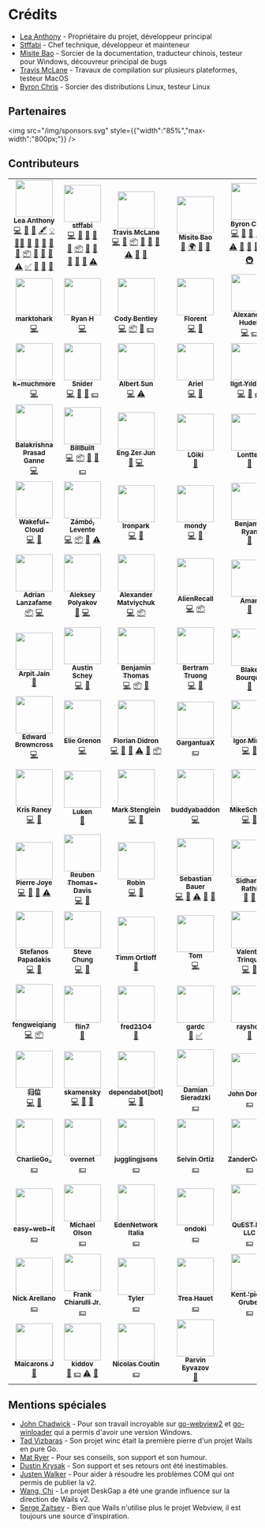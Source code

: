 # Crédits

- [Lea Anthony](https://github.com/leaanthony) - Propriétaire du projet, développeur principal
- [Stffabi](https://github.com/stffabi) - Chef technique, développeur et mainteneur
- [Misite Bao](https://github.com/misitebao) - Sorcier de la documentation, traducteur chinois, testeur pour Windows, découvreur principal de bugs
- [Travis McLane](https://github.com/tmclane) - Travaux de compilation sur plusieurs plateformes, testeur MacOS
- [Byron Chris](https://github.com/bh90210) - Sorcier des distributions Linux, testeur Linux

## Partenaires
<img src="/img/sponsors.svg" style={{"width":"85%","max-width":"800px;"}} />

## Contributeurs

<!-- ALL-CONTRIBUTORS-LIST:START - Do not remove or modify this section -->
<!-- prettier-ignore-start -->
<!-- markdownlint-disable -->
<table>
  <tr>
    <td align="center"><a href="https://github.com/leaanthony"><img src="https://avatars.githubusercontent.com/u/1943904?v=4?s=75" width="75px;" alt=""/><br /><sub><b>Lea Anthony</b></sub></a><br /><a href="https://github.com/wailsapp/wails/commits?author=leaanthony" title="Code">💻</a> <a href="#ideas-leaanthony" title="Ideas, Planning, & Feedback">🤔</a> <a href="#design-leaanthony" title="Design">🎨</a> <a href="#content-leaanthony" title="Content">🖋</a> <a href="#example-leaanthony" title="Examples">💡</a> <a href="#mentoring-leaanthony" title="Mentoring">🧑‍🏫</a> <a href="#projectManagement-leaanthony" title="Project Management">📆</a> <a href="#tool-leaanthony" title="Tools">🔧</a> <a href="https://github.com/wailsapp/wails/issues?q=author%3Aleaanthony" title="Bug reports">🐛</a> <a href="#blog-leaanthony" title="Blogposts">📝</a> <a href="#maintenance-leaanthony" title="Maintenance">🚧</a> <a href="#platform-leaanthony" title="Packaging/porting to new platform">📦</a> <a href="https://github.com/wailsapp/wails/pulls?q=is%3Apr+reviewed-by%3Aleaanthony" title="Reviewed Pull Requests">👀</a> <a href="#question-leaanthony" title="Answering Questions">💬</a> <a href="#research-leaanthony" title="Research">🔬</a> <a href="https://github.com/wailsapp/wails/commits?author=leaanthony" title="Tests">⚠️</a> <a href="#tutorial-leaanthony" title="Tutorials">✅</a> <a href="#talk-leaanthony" title="Talks">📢</a> <a href="https://github.com/wailsapp/wails/pulls?q=is%3Apr+reviewed-by%3Aleaanthony" title="Reviewed Pull Requests">👀</a> <a href="https://github.com/wailsapp/wails/commits?author=leaanthony" title="Documentation">📖</a></td>
    <td align="center"><a href="https://github.com/stffabi"><img src="https://avatars.githubusercontent.com/u/9464631?v=4?s=75" width="75px;" alt=""/><br /><sub><b>stffabi</b></sub></a><br /><a href="https://github.com/wailsapp/wails/commits?author=stffabi" title="Code">💻</a> <a href="#ideas-stffabi" title="Ideas, Planning, & Feedback">🤔</a> <a href="#design-stffabi" title="Design">🎨</a> <a href="https://github.com/wailsapp/wails/issues?q=author%3Astffabi" title="Bug reports">🐛</a> <a href="#maintenance-stffabi" title="Maintenance">🚧</a> <a href="#platform-stffabi" title="Packaging/porting to new platform">📦</a> <a href="https://github.com/wailsapp/wails/pulls?q=is%3Apr+reviewed-by%3Astffabi" title="Reviewed Pull Requests">👀</a> <a href="#question-stffabi" title="Answering Questions">💬</a> <a href="#research-stffabi" title="Research">🔬</a> <a href="https://github.com/wailsapp/wails/pulls?q=is%3Apr+reviewed-by%3Astffabi" title="Reviewed Pull Requests">👀</a> <a href="https://github.com/wailsapp/wails/commits?author=stffabi" title="Documentation">📖</a> <a href="https://github.com/wailsapp/wails/commits?author=stffabi" title="Tests">⚠️</a></td>
    <td align="center"><a href="https://github.com/tmclane"><img src="https://avatars.githubusercontent.com/u/511975?v=4?s=75" width="75px;" alt=""/><br /><sub><b>Travis McLane</b></sub></a><br /><a href="https://github.com/wailsapp/wails/commits?author=tmclane" title="Code">💻</a> <a href="#research-tmclane" title="Research">🔬</a> <a href="#platform-tmclane" title="Packaging/porting to new platform">📦</a> <a href="#ideas-tmclane" title="Ideas, Planning, & Feedback">🤔</a> <a href="https://github.com/wailsapp/wails/issues?q=author%3Atmclane" title="Bug reports">🐛</a> <a href="https://github.com/wailsapp/wails/pulls?q=is%3Apr+reviewed-by%3Atmclane" title="Reviewed Pull Requests">👀</a> <a href="https://github.com/wailsapp/wails/commits?author=tmclane" title="Tests">⚠️</a> <a href="#question-tmclane" title="Answering Questions">💬</a> <a href="https://github.com/wailsapp/wails/commits?author=tmclane" title="Documentation">📖</a></td>
    <td align="center"><a href="https://misitebao.com/"><img src="https://avatars.githubusercontent.com/u/28185258?v=4?s=75" width="75px;" alt=""/><br /><sub><b>Misite Bao</b></sub></a><br /><a href="https://github.com/wailsapp/wails/commits?author=misitebao" title="Documentation">📖</a> <a href="#translation-misitebao" title="Translation">🌍</a> <a href="#research-misitebao" title="Research">🔬</a> <a href="#maintenance-misitebao" title="Maintenance">🚧</a></td>
    <td align="center"><a href="https://github.com/bh90210"><img src="https://avatars.githubusercontent.com/u/22690219?v=4?s=75" width="75px;" alt=""/><br /><sub><b>Byron Chris</b></sub></a><br /><a href="https://github.com/wailsapp/wails/commits?author=bh90210" title="Code">💻</a> <a href="#research-bh90210" title="Research">🔬</a> <a href="#maintenance-bh90210" title="Maintenance">🚧</a> <a href="https://github.com/wailsapp/wails/issues?q=author%3Abh90210" title="Bug reports">🐛</a> <a href="https://github.com/wailsapp/wails/pulls?q=is%3Apr+reviewed-by%3Abh90210" title="Reviewed Pull Requests">👀</a> <a href="https://github.com/wailsapp/wails/commits?author=bh90210" title="Tests">⚠️</a> <a href="#question-bh90210" title="Answering Questions">💬</a> <a href="#ideas-bh90210" title="Ideas, Planning, & Feedback">🤔</a> <a href="#design-bh90210" title="Design">🎨</a> <a href="#platform-bh90210" title="Packaging/porting to new platform">📦</a> <a href="#infra-bh90210" title="Infrastructure (Hosting, Build-Tools, etc)">🚇</a></td>
    <td align="center"><a href="https://github.com/konez2k"><img src="https://avatars.githubusercontent.com/u/32417933?v=4?s=75" width="75px;" alt=""/><br /><sub><b>konez2k</b></sub></a><br /><a href="https://github.com/wailsapp/wails/commits?author=konez2k" title="Code">💻</a> <a href="#platform-konez2k" title="Packaging/porting to new platform">📦</a> <a href="#ideas-konez2k" title="Ideas, Planning, & Feedback">🤔</a></td>
    <td align="center"><a href="https://github.com/dedo1911"><img src="https://avatars.githubusercontent.com/u/1364496?v=4?s=75" width="75px;" alt=""/><br /><sub><b>Dario Emerson</b></sub></a><br /><a href="https://github.com/wailsapp/wails/commits?author=dedo1911" title="Code">💻</a> <a href="https://github.com/wailsapp/wails/issues?q=author%3Adedo1911" title="Bug reports">🐛</a> <a href="#ideas-dedo1911" title="Ideas, Planning, & Feedback">🤔</a> <a href="https://github.com/wailsapp/wails/commits?author=dedo1911" title="Tests">⚠️</a></td>
    <td align="center"><a href="https://ianmjones.com/"><img src="https://avatars.githubusercontent.com/u/4710?v=4?s=75" width="75px;" alt=""/><br /><sub><b>Ian M. Jones</b></sub></a><br /><a href="https://github.com/wailsapp/wails/commits?author=ianmjones" title="Code">💻</a> <a href="https://github.com/wailsapp/wails/issues?q=author%3Aianmjones" title="Bug reports">🐛</a> <a href="#ideas-ianmjones" title="Ideas, Planning, & Feedback">🤔</a> <a href="https://github.com/wailsapp/wails/commits?author=ianmjones" title="Tests">⚠️</a> <a href="https://github.com/wailsapp/wails/pulls?q=is%3Apr+reviewed-by%3Aianmjones" title="Reviewed Pull Requests">👀</a> <a href="#platform-ianmjones" title="Packaging/porting to new platform">📦</a></td>
  </tr>
  <tr>
    <td align="center"><a href="https://github.com/marktohark"><img src="https://avatars.githubusercontent.com/u/19359934?v=4?s=75" width="75px;" alt=""/><br /><sub><b>marktohark</b></sub></a><br /><a href="https://github.com/wailsapp/wails/commits?author=marktohark" title="Code">💻</a></td>
    <td align="center"><a href="https://github.com/rh12503"><img src="https://avatars.githubusercontent.com/u/48951973?v=4?s=75" width="75px;" alt=""/><br /><sub><b>Ryan H</b></sub></a><br /><a href="https://github.com/wailsapp/wails/commits?author=rh12503" title="Code">💻</a></td>
    <td align="center"><a href="https://codybentley.dev/"><img src="https://avatars.githubusercontent.com/u/6968902?v=4?s=75" width="75px;" alt=""/><br /><sub><b>Cody Bentley</b></sub></a><br /><a href="https://github.com/wailsapp/wails/commits?author=codydbentley" title="Code">💻</a> <a href="#platform-codydbentley" title="Packaging/porting to new platform">📦</a> <a href="#ideas-codydbentley" title="Ideas, Planning, & Feedback">🤔</a> <a href="#financial-codydbentley" title="Financial">💵</a></td>
    <td align="center"><a href="https://github.com/napalu"><img src="https://avatars.githubusercontent.com/u/6690378?v=4?s=75" width="75px;" alt=""/><br /><sub><b>Florent</b></sub></a><br /><a href="https://github.com/wailsapp/wails/commits?author=napalu" title="Code">💻</a> <a href="https://github.com/wailsapp/wails/issues?q=author%3Anapalu" title="Bug reports">🐛</a></td>
    <td align="center"><a href="https://github.com/akhudek"><img src="https://avatars.githubusercontent.com/u/147633?v=4?s=75" width="75px;" alt=""/><br /><sub><b>Alexander Hudek</b></sub></a><br /><a href="https://github.com/wailsapp/wails/commits?author=akhudek" title="Code">💻</a> <a href="#financial-akhudek" title="Financial">💵</a></td>
    <td align="center"><a href="https://twitter.com/timkippdev"><img src="https://avatars.githubusercontent.com/u/37030721?v=4?s=75" width="75px;" alt=""/><br /><sub><b>Tim Kipp</b></sub></a><br /><a href="https://github.com/wailsapp/wails/commits?author=timkippdev" title="Code">💻</a></td>
    <td align="center"><a href="https://github.com/gelleson"><img src="https://avatars.githubusercontent.com/u/44272887?v=4?s=75" width="75px;" alt=""/><br /><sub><b>Altynbek Kaliakbarov</b></sub></a><br /><a href="https://github.com/wailsapp/wails/commits?author=gelleson" title="Code">💻</a></td>
    <td align="center"><a href="https://github.com/Chronophylos"><img src="https://avatars.githubusercontent.com/u/14890588?v=4?s=75" width="75px;" alt=""/><br /><sub><b>Nikolai Zimmermann</b></sub></a><br /><a href="https://github.com/wailsapp/wails/commits?author=Chronophylos" title="Code">💻</a></td>
  </tr>
  <tr>
    <td align="center"><a href="https://github.com/k-muchmore"><img src="https://avatars.githubusercontent.com/u/16393095?v=4?s=75" width="75px;" alt=""/><br /><sub><b>k-muchmore</b></sub></a><br /><a href="https://github.com/wailsapp/wails/commits?author=k-muchmore" title="Code">💻</a></td>
    <td align="center"><a href="https://peakd.com/@snider"><img src="https://avatars.githubusercontent.com/u/631881?v=4?s=75" width="75px;" alt=""/><br /><sub><b>Snider</b></sub></a><br /><a href="https://github.com/wailsapp/wails/commits?author=Snider" title="Code">💻</a> <a href="#ideas-Snider" title="Ideas, Planning, & Feedback">🤔</a> <a href="https://github.com/wailsapp/wails/commits?author=Snider" title="Documentation">📖</a> <a href="#financial-Snider" title="Financial">💵</a></td>
    <td align="center"><a href="https://github.com/albert-sun"><img src="https://avatars.githubusercontent.com/u/54585592?v=4?s=75" width="75px;" alt=""/><br /><sub><b>Albert Sun</b></sub></a><br /><a href="https://github.com/wailsapp/wails/commits?author=albert-sun" title="Code">💻</a> <a href="https://github.com/wailsapp/wails/commits?author=albert-sun" title="Tests">⚠️</a></td>
    <td align="center"><a href="https://github.com/adalessa"><img src="https://avatars.githubusercontent.com/u/7914601?v=4?s=75" width="75px;" alt=""/><br /><sub><b>Ariel</b></sub></a><br /><a href="https://github.com/wailsapp/wails/commits?author=adalessa" title="Code">💻</a> <a href="https://github.com/wailsapp/wails/issues?q=author%3Aadalessa" title="Bug reports">🐛</a></td>
    <td align="center"><a href="https://triplebits.com/"><img src="https://avatars.githubusercontent.com/u/4365245?v=4?s=75" width="75px;" alt=""/><br /><sub><b>Ilgıt Yıldırım</b></sub></a><br /><a href="https://github.com/wailsapp/wails/commits?author=ilgityildirim" title="Code">💻</a> <a href="https://github.com/wailsapp/wails/issues?q=author%3Ailgityildirim" title="Bug reports">🐛</a> <a href="#financial-ilgityildirim" title="Financial">💵</a></td>
    <td align="center"><a href="https://github.com/Vaelatern"><img src="https://avatars.githubusercontent.com/u/7906072?v=4?s=75" width="75px;" alt=""/><br /><sub><b>Toyam Cox</b></sub></a><br /><a href="https://github.com/wailsapp/wails/commits?author=Vaelatern" title="Code">💻</a> <a href="#platform-Vaelatern" title="Packaging/porting to new platform">📦</a> <a href="https://github.com/wailsapp/wails/issues?q=author%3AVaelatern" title="Bug reports">🐛</a></td>
    <td align="center"><a href="https://github.com/hi019"><img src="https://avatars.githubusercontent.com/u/65871571?v=4?s=75" width="75px;" alt=""/><br /><sub><b>hi019</b></sub></a><br /><a href="https://github.com/wailsapp/wails/commits?author=hi019" title="Code">💻</a> <a href="https://github.com/wailsapp/wails/issues?q=author%3Ahi019" title="Bug reports">🐛</a></td>
    <td align="center"><a href="https://artooro.com/"><img src="https://avatars.githubusercontent.com/u/393395?v=4?s=75" width="75px;" alt=""/><br /><sub><b>Arthur Wiebe</b></sub></a><br /><a href="https://github.com/wailsapp/wails/commits?author=artooro" title="Code">💻</a> <a href="https://github.com/wailsapp/wails/issues?q=author%3Aartooro" title="Bug reports">🐛</a></td>
  </tr>
  <tr>
    <td align="center"><a href="https://sectcs.com/"><img src="https://avatars.githubusercontent.com/u/16898783?v=4?s=75" width="75px;" alt=""/><br /><sub><b>Balakrishna Prasad Ganne</b></sub></a><br /><a href="https://github.com/wailsapp/wails/commits?author=aayush420" title="Code">💻</a></td>
    <td align="center"><a href="https://github.com/BillBuilt"><img src="https://avatars.githubusercontent.com/u/28831382?v=4?s=75" width="75px;" alt=""/><br /><sub><b>BillBuilt</b></sub></a><br /><a href="https://github.com/wailsapp/wails/commits?author=BillBuilt" title="Code">💻</a> <a href="#platform-BillBuilt" title="Packaging/porting to new platform">📦</a> <a href="#ideas-BillBuilt" title="Ideas, Planning, & Feedback">🤔</a> <a href="#question-BillBuilt" title="Answering Questions">💬</a> <a href="#financial-BillBuilt" title="Financial">💵</a></td>
    <td align="center"><a href="https://github.com/Juneezee"><img src="https://avatars.githubusercontent.com/u/20135478?v=4?s=75" width="75px;" alt=""/><br /><sub><b>Eng Zer Jun</b></sub></a><br /><a href="#maintenance-Juneezee" title="Maintenance">🚧</a> <a href="https://github.com/wailsapp/wails/commits?author=Juneezee" title="Code">💻</a></td>
    <td align="center"><a href="https://lgiki.net/"><img src="https://avatars.githubusercontent.com/u/20807713?v=4?s=75" width="75px;" alt=""/><br /><sub><b>LGiki</b></sub></a><br /><a href="https://github.com/wailsapp/wails/commits?author=LGiki" title="Documentation">📖</a></td>
    <td align="center"><a href="https://github.com/lontten"><img src="https://avatars.githubusercontent.com/u/30745595?v=4?s=75" width="75px;" alt=""/><br /><sub><b>Lontten</b></sub></a><br /><a href="https://github.com/wailsapp/wails/commits?author=lontten" title="Documentation">📖</a></td>
    <td align="center"><a href="https://github.com/phoenix147"><img src="https://avatars.githubusercontent.com/u/809358?v=4?s=75" width="75px;" alt=""/><br /><sub><b>Lukas Crepaz</b></sub></a><br /><a href="https://github.com/wailsapp/wails/commits?author=phoenix147" title="Code">💻</a> <a href="https://github.com/wailsapp/wails/issues?q=author%3Aphoenix147" title="Bug reports">🐛</a></td>
    <td align="center"><a href="https://utf9k.net/"><img src="https://avatars.githubusercontent.com/u/14816406?v=4?s=75" width="75px;" alt=""/><br /><sub><b>Marcus Crane</b></sub></a><br /><a href="https://github.com/wailsapp/wails/issues?q=author%3Amarcus-crane" title="Bug reports">🐛</a> <a href="https://github.com/wailsapp/wails/commits?author=marcus-crane" title="Documentation">📖</a> <a href="#financial-marcus-crane" title="Financial">💵</a></td>
    <td align="center"><a href="https://qaisjp.com/"><img src="https://avatars.githubusercontent.com/u/923242?v=4?s=75" width="75px;" alt=""/><br /><sub><b>Qais Patankar</b></sub></a><br /><a href="https://github.com/wailsapp/wails/commits?author=qaisjp" title="Documentation">📖</a></td>
  </tr>
  <tr>
    <td align="center"><a href="https://wakefulcloud.dev/"><img src="https://avatars.githubusercontent.com/u/38930607?v=4?s=75" width="75px;" alt=""/><br /><sub><b>Wakeful-Cloud</b></sub></a><br /><a href="https://github.com/wailsapp/wails/commits?author=Wakeful-Cloud" title="Code">💻</a> <a href="https://github.com/wailsapp/wails/issues?q=author%3AWakeful-Cloud" title="Bug reports">🐛</a></td>
    <td align="center"><a href="https://github.com/Lyimmi"><img src="https://avatars.githubusercontent.com/u/8627125?v=4?s=75" width="75px;" alt=""/><br /><sub><b>Zámbó, Levente</b></sub></a><br /><a href="https://github.com/wailsapp/wails/commits?author=Lyimmi" title="Code">💻</a> <a href="#platform-Lyimmi" title="Packaging/porting to new platform">📦</a> <a href="https://github.com/wailsapp/wails/issues?q=author%3ALyimmi" title="Bug reports">🐛</a> <a href="https://github.com/wailsapp/wails/commits?author=Lyimmi" title="Tests">⚠️</a></td>
    <td align="center"><a href="https://github.com/Ironpark"><img src="https://avatars.githubusercontent.com/u/4973597?v=4?s=75" width="75px;" alt=""/><br /><sub><b>Ironpark</b></sub></a><br /><a href="https://github.com/wailsapp/wails/commits?author=Ironpark" title="Code">💻</a> <a href="#ideas-Ironpark" title="Ideas, Planning, & Feedback">🤔</a></td>
    <td align="center"><a href="https://github.com/mondy"><img src="https://avatars.githubusercontent.com/u/3961824?v=4?s=75" width="75px;" alt=""/><br /><sub><b>mondy</b></sub></a><br /><a href="https://github.com/wailsapp/wails/commits?author=mondy" title="Code">💻</a> <a href="https://github.com/wailsapp/wails/commits?author=mondy" title="Documentation">📖</a></td>
    <td align="center"><a href="https://ryben.dev/"><img src="https://avatars.githubusercontent.com/u/6241454?v=4?s=75" width="75px;" alt=""/><br /><sub><b>Benjamin Ryan</b></sub></a><br /><a href="https://github.com/wailsapp/wails/issues?q=author%3Aredraskal" title="Bug reports">🐛</a></td>
    <td align="center"><a href="https://github.com/fallendusk"><img src="https://avatars.githubusercontent.com/u/565631?v=4?s=75" width="75px;" alt=""/><br /><sub><b>fallendusk</b></sub></a><br /><a href="#platform-fallendusk" title="Packaging/porting to new platform">📦</a> <a href="https://github.com/wailsapp/wails/commits?author=fallendusk" title="Code">💻</a></td>
    <td align="center"><a href="https://twitter.com/matryer"><img src="https://avatars.githubusercontent.com/u/101659?v=4?s=75" width="75px;" alt=""/><br /><sub><b>Mat Ryer</b></sub></a><br /><a href="https://github.com/wailsapp/wails/commits?author=matryer" title="Code">💻</a> <a href="#ideas-matryer" title="Ideas, Planning, & Feedback">🤔</a> <a href="https://github.com/wailsapp/wails/issues?q=author%3Amatryer" title="Bug reports">🐛</a></td>
    <td align="center"><a href="https://github.com/abtin"><img src="https://avatars.githubusercontent.com/u/441372?v=4?s=75" width="75px;" alt=""/><br /><sub><b>Abtin</b></sub></a><br /><a href="https://github.com/wailsapp/wails/commits?author=abtin" title="Code">💻</a> <a href="https://github.com/wailsapp/wails/issues?q=author%3Aabtin" title="Bug reports">🐛</a></td>
  </tr>
  <tr>
    <td align="center"><a href="https://github.com/lanzafame"><img src="https://avatars.githubusercontent.com/u/5924712?v=4?s=75" width="75px;" alt=""/><br /><sub><b>Adrian Lanzafame</b></sub></a><br /><a href="#platform-lanzafame" title="Packaging/porting to new platform">📦</a> <a href="https://github.com/wailsapp/wails/commits?author=lanzafame" title="Code">💻</a></td>
    <td align="center"><a href="https://github.com/polikow"><img src="https://avatars.githubusercontent.com/u/58259700?v=4?s=75" width="75px;" alt=""/><br /><sub><b>Aleksey Polyakov</b></sub></a><br /><a href="https://github.com/wailsapp/wails/issues?q=author%3Apolikow" title="Bug reports">🐛</a> <a href="https://github.com/wailsapp/wails/commits?author=polikow" title="Code">💻</a></td>
    <td align="center"><a href="https://github.com/alexmat"><img src="https://avatars.githubusercontent.com/u/745421?v=4?s=75" width="75px;" alt=""/><br /><sub><b>Alexander Matviychuk</b></sub></a><br /><a href="https://github.com/wailsapp/wails/commits?author=alexmat" title="Code">💻</a> <a href="#platform-alexmat" title="Packaging/porting to new platform">📦</a></td>
    <td align="center"><a href="https://github.com/AlienRecall"><img src="https://avatars.githubusercontent.com/u/68950287?v=4?s=75" width="75px;" alt=""/><br /><sub><b>AlienRecall</b></sub></a><br /><a href="https://github.com/wailsapp/wails/commits?author=AlienRecall" title="Code">💻</a> <a href="#platform-AlienRecall" title="Packaging/porting to new platform">📦</a></td>
    <td align="center"><a href="https://blog.checkyo.tech/"><img src="https://avatars.githubusercontent.com/u/17457975?v=4?s=75" width="75px;" alt=""/><br /><sub><b>Aman</b></sub></a><br /><a href="https://github.com/wailsapp/wails/commits?author=achhabra2" title="Documentation">📖</a></td>
    <td align="center"><a href="https://github.com/amaury-tobias"><img src="https://avatars.githubusercontent.com/u/37311888?v=4?s=75" width="75px;" alt=""/><br /><sub><b>Amaury Tobias Quiroz</b></sub></a><br /><a href="https://github.com/wailsapp/wails/commits?author=amaury-tobias" title="Code">💻</a> <a href="https://github.com/wailsapp/wails/issues?q=author%3Aamaury-tobias" title="Bug reports">🐛</a></td>
    <td align="center"><a href="http://blog.nms.de/"><img src="https://avatars.githubusercontent.com/u/51517?v=4?s=75" width="75px;" alt=""/><br /><sub><b>Andreas Wenk</b></sub></a><br /><a href="https://github.com/wailsapp/wails/commits?author=andywenk" title="Documentation">📖</a></td>
    <td align="center"><a href="https://github.com/stankovic98"><img src="https://avatars.githubusercontent.com/u/29852655?v=4?s=75" width="75px;" alt=""/><br /><sub><b>Antonio Stanković</b></sub></a><br /><a href="https://github.com/wailsapp/wails/commits?author=stankovic98" title="Code">💻</a> <a href="#platform-stankovic98" title="Packaging/porting to new platform">📦</a></td>
  </tr>
  <tr>
    <td align="center"><a href="https://github.com/antimatter96"><img src="https://avatars.githubusercontent.com/u/12068176?v=4?s=75" width="75px;" alt=""/><br /><sub><b>Arpit Jain</b></sub></a><br /><a href="https://github.com/wailsapp/wails/commits?author=antimatter96" title="Documentation">📖</a></td>
    <td align="center"><a href="https://github.com/aschey"><img src="https://avatars.githubusercontent.com/u/5882266?v=4?s=75" width="75px;" alt=""/><br /><sub><b>Austin Schey</b></sub></a><br /><a href="https://github.com/wailsapp/wails/commits?author=aschey" title="Code">💻</a> <a href="https://github.com/wailsapp/wails/issues?q=author%3Aaschey" title="Bug reports">🐛</a></td>
    <td align="center"><a href="https://github.com/benjamin-thomas"><img src="https://avatars.githubusercontent.com/u/1557738?v=4?s=75" width="75px;" alt=""/><br /><sub><b>Benjamin Thomas</b></sub></a><br /><a href="https://github.com/wailsapp/wails/commits?author=benjamin-thomas" title="Code">💻</a> <a href="#platform-benjamin-thomas" title="Packaging/porting to new platform">📦</a> <a href="#ideas-benjamin-thomas" title="Ideas, Planning, & Feedback">🤔</a></td>
    <td align="center"><a href="https://www.bertramtruong.com/"><img src="https://avatars.githubusercontent.com/u/1100843?v=4?s=75" width="75px;" alt=""/><br /><sub><b>Bertram Truong</b></sub></a><br /><a href="https://github.com/wailsapp/wails/commits?author=bt" title="Code">💻</a> <a href="https://github.com/wailsapp/wails/issues?q=author%3Abt" title="Bug reports">🐛</a></td>
    <td align="center"><a href="http://techwizworld.net/"><img src="https://avatars.githubusercontent.com/u/175873?v=4?s=75" width="75px;" alt=""/><br /><sub><b>Blake Bourque</b></sub></a><br /><a href="https://github.com/wailsapp/wails/commits?author=TechplexEngineer" title="Documentation">📖</a></td>
    <td align="center"><a href="http://vk.com/raitonoberu"><img src="https://avatars.githubusercontent.com/u/64320078?v=4?s=75" width="75px;" alt=""/><br /><sub><b>Denis</b></sub></a><br /><a href="https://github.com/wailsapp/wails/commits?author=raitonoberu" title="Documentation">📖</a></td>
    <td align="center"><a href="https://github.com/diogox"><img src="https://avatars.githubusercontent.com/u/13244408?v=4?s=75" width="75px;" alt=""/><br /><sub><b>diogox</b></sub></a><br /><a href="https://github.com/wailsapp/wails/commits?author=diogox" title="Code">💻</a> <a href="#platform-diogox" title="Packaging/porting to new platform">📦</a></td>
    <td align="center"><a href="https://github.com/kyoto44"><img src="https://avatars.githubusercontent.com/u/17720761?v=4?s=75" width="75px;" alt=""/><br /><sub><b>Dmitry Gomzyakov</b></sub></a><br /><a href="https://github.com/wailsapp/wails/commits?author=kyoto44" title="Code">💻</a> <a href="#platform-kyoto44" title="Packaging/porting to new platform">📦</a></td>
  </tr>
  <tr>
    <td align="center"><a href="https://github.com/edwardbrowncross"><img src="https://avatars.githubusercontent.com/u/35063432?v=4?s=75" width="75px;" alt=""/><br /><sub><b>Edward Browncross</b></sub></a><br /><a href="https://github.com/wailsapp/wails/commits?author=edwardbrowncross" title="Code">💻</a></td>
    <td align="center"><a href="http://pr0gramming.ca/"><img src="https://avatars.githubusercontent.com/u/14944216?v=4?s=75" width="75px;" alt=""/><br /><sub><b>Elie Grenon</b></sub></a><br /><a href="https://github.com/wailsapp/wails/commits?author=elie-g" title="Code">💻</a></td>
    <td align="center"><a href="https://github.com/fdidron"><img src="https://avatars.githubusercontent.com/u/1848786?v=4?s=75" width="75px;" alt=""/><br /><sub><b>Florian Didron</b></sub></a><br /><a href="https://github.com/wailsapp/wails/commits?author=fdidron" title="Code">💻</a> <a href="https://github.com/wailsapp/wails/issues?q=author%3Afdidron" title="Bug reports">🐛</a> <a href="#ideas-fdidron" title="Ideas, Planning, & Feedback">🤔</a> <a href="https://github.com/wailsapp/wails/commits?author=fdidron" title="Tests">⚠️</a> <a href="https://github.com/wailsapp/wails/pulls?q=is%3Apr+reviewed-by%3Afdidron" title="Reviewed Pull Requests">👀</a> <a href="#platform-fdidron" title="Packaging/porting to new platform">📦</a></td>
    <td align="center"><a href="https://github.com/GargantuaX"><img src="https://avatars.githubusercontent.com/u/14013111?v=4?s=75" width="75px;" alt=""/><br /><sub><b>GargantuaX</b></sub></a><br /><a href="#financial-GargantuaX" title="Financial">💵</a></td>
    <td align="center"><a href="https://bednya.ga/"><img src="https://avatars.githubusercontent.com/u/12101721?v=4?s=75" width="75px;" alt=""/><br /><sub><b>Igor Minin</b></sub></a><br /><a href="https://github.com/wailsapp/wails/commits?author=Igogrek" title="Code">💻</a> <a href="https://github.com/wailsapp/wails/issues?q=author%3AIgogrek" title="Bug reports">🐛</a></td>
    <td align="center"><a href="https://www.jae-sung.com/"><img src="https://avatars.githubusercontent.com/u/39658806?v=4?s=75" width="75px;" alt=""/><br /><sub><b>Jae-Sung Lee</b></sub></a><br /><a href="https://github.com/wailsapp/wails/commits?author=jaesung9507" title="Code">💻</a> <a href="#ideas-jaesung9507" title="Ideas, Planning, & Feedback">🤔</a></td>
    <td align="center"><a href="https://github.com/Jarek-SRT"><img src="https://avatars.githubusercontent.com/u/3391365?v=4?s=75" width="75px;" alt=""/><br /><sub><b>Jarek</b></sub></a><br /><a href="https://github.com/wailsapp/wails/commits?author=Jarek-SRT" title="Code">💻</a> <a href="#platform-Jarek-SRT" title="Packaging/porting to new platform">📦</a></td>
    <td align="center"><a href="https://github.com/Junkher"><img src="https://avatars.githubusercontent.com/u/85776620?v=4?s=75" width="75px;" alt=""/><br /><sub><b>Junker</b></sub></a><br /><a href="https://github.com/wailsapp/wails/commits?author=Junkher" title="Documentation">📖</a></td>
  </tr>
  <tr>
    <td align="center"><a href="https://github.com/kraney"><img src="https://avatars.githubusercontent.com/u/5760081?v=4?s=75" width="75px;" alt=""/><br /><sub><b>Kris Raney</b></sub></a><br /><a href="https://github.com/wailsapp/wails/commits?author=kraney" title="Code">💻</a> <a href="https://github.com/wailsapp/wails/issues?q=author%3Akraney" title="Bug reports">🐛</a></td>
    <td align="center"><a href="https://github.com/LukenSkyne"><img src="https://avatars.githubusercontent.com/u/29918069?v=4?s=75" width="75px;" alt=""/><br /><sub><b>Luken</b></sub></a><br /><a href="https://github.com/wailsapp/wails/commits?author=LukenSkyne" title="Documentation">📖</a></td>
    <td align="center"><a href="https://markstenglein.com/"><img src="https://avatars.githubusercontent.com/u/9255772?v=4?s=75" width="75px;" alt=""/><br /><sub><b>Mark Stenglein</b></sub></a><br /><a href="https://github.com/wailsapp/wails/commits?author=ocelotsloth" title="Code">💻</a> <a href="https://github.com/wailsapp/wails/issues?q=author%3Aocelotsloth" title="Bug reports">🐛</a></td>
    <td align="center"><a href="https://github.com/buddyabaddon"><img src="https://avatars.githubusercontent.com/u/33861511?v=4?s=75" width="75px;" alt=""/><br /><sub><b>buddyabaddon</b></sub></a><br /><a href="https://github.com/wailsapp/wails/commits?author=buddyabaddon" title="Code">💻</a></td>
    <td align="center"><a href="https://github.com/MikeSchaap"><img src="https://avatars.githubusercontent.com/u/35368821?v=4?s=75" width="75px;" alt=""/><br /><sub><b>MikeSchaap</b></sub></a><br /><a href="https://github.com/wailsapp/wails/commits?author=MikeSchaap" title="Code">💻</a> <a href="https://github.com/wailsapp/wails/issues?q=author%3AMikeSchaap" title="Bug reports">🐛</a></td>
    <td align="center"><a href="https://github.com/Orijhins"><img src="https://avatars.githubusercontent.com/u/47521598?v=4?s=75" width="75px;" alt=""/><br /><sub><b>NYSSEN Michaël</b></sub></a><br /><a href="https://github.com/wailsapp/wails/commits?author=Orijhins" title="Code">💻</a> <a href="https://github.com/wailsapp/wails/issues?q=author%3AOrijhins" title="Bug reports">🐛</a></td>
    <td align="center"><a href="https://github.com/NanoNik"><img src="https://avatars.githubusercontent.com/u/11991329?v=4?s=75" width="75px;" alt=""/><br /><sub><b>Nan0</b></sub></a><br /><a href="https://github.com/wailsapp/wails/commits?author=NanoNik" title="Code">💻</a> <a href="#ideas-NanoNik" title="Ideas, Planning, & Feedback">🤔</a> <a href="https://github.com/wailsapp/wails/commits?author=NanoNik" title="Tests">⚠️</a> <a href="https://github.com/wailsapp/wails/pulls?q=is%3Apr+reviewed-by%3ANanoNik" title="Reviewed Pull Requests">👀</a></td>
    <td align="center"><a href="https://github.com/marcio199226"><img src="https://avatars.githubusercontent.com/u/10244404?v=4?s=75" width="75px;" alt=""/><br /><sub><b>oskar</b></sub></a><br /><a href="https://github.com/wailsapp/wails/commits?author=marcio199226" title="Documentation">📖</a></td>
  </tr>
  <tr>
    <td align="center"><a href="https://github.com/pierrejoye"><img src="https://avatars.githubusercontent.com/u/282408?v=4?s=75" width="75px;" alt=""/><br /><sub><b>Pierre Joye</b></sub></a><br /><a href="https://github.com/wailsapp/wails/commits?author=pierrejoye" title="Code">💻</a> <a href="https://github.com/wailsapp/wails/issues?q=author%3Apierrejoye" title="Bug reports">🐛</a> <a href="#ideas-pierrejoye" title="Ideas, Planning, & Feedback">🤔</a> <a href="https://github.com/wailsapp/wails/commits?author=pierrejoye" title="Tests">⚠️</a></td>
    <td align="center"><a href="https://github.com/Rested"><img src="https://avatars.githubusercontent.com/u/2003608?v=4?s=75" width="75px;" alt=""/><br /><sub><b>Reuben Thomas-Davis</b></sub></a><br /><a href="https://github.com/wailsapp/wails/commits?author=Rested" title="Code">💻</a> <a href="https://github.com/wailsapp/wails/issues?q=author%3ARested" title="Bug reports">🐛</a></td>
    <td align="center"><a href="https://github.com/mewmew"><img src="https://avatars.githubusercontent.com/u/1414531?v=4?s=75" width="75px;" alt=""/><br /><sub><b>Robin</b></sub></a><br /><a href="https://github.com/wailsapp/wails/commits?author=mewmew" title="Code">💻</a> <a href="https://github.com/wailsapp/wails/issues?q=author%3Amewmew" title="Bug reports">🐛</a></td>
    <td align="center"><a href="https://threema.id/YSB3TVF7"><img src="https://avatars.githubusercontent.com/u/70367451?v=4?s=75" width="75px;" alt=""/><br /><sub><b>Sebastian Bauer</b></sub></a><br /><a href="https://github.com/wailsapp/wails/commits?author=sebastian0x62" title="Code">💻</a> <a href="#ideas-sebastian0x62" title="Ideas, Planning, & Feedback">🤔</a> <a href="https://github.com/wailsapp/wails/commits?author=sebastian0x62" title="Tests">⚠️</a> <a href="https://github.com/wailsapp/wails/pulls?q=is%3Apr+reviewed-by%3Asebastian0x62" title="Reviewed Pull Requests">👀</a> <a href="#question-sebastian0x62" title="Answering Questions">💬</a></td>
    <td align="center"><a href="https://github.com/sidwebworks"><img src="https://avatars.githubusercontent.com/u/58144379?v=4?s=75" width="75px;" alt=""/><br /><sub><b>Sidharth Rathi</b></sub></a><br /><a href="https://github.com/wailsapp/wails/commits?author=sidwebworks" title="Documentation">📖</a> <a href="https://github.com/wailsapp/wails/issues?q=author%3Asidwebworks" title="Bug reports">🐛</a></td>
    <td align="center"><a href="https://github.com/sithembiso"><img src="https://avatars.githubusercontent.com/u/6559905?v=4?s=75" width="75px;" alt=""/><br /><sub><b>Sithembiso Khumalo</b></sub></a><br /><a href="https://github.com/wailsapp/wails/commits?author=sithembiso" title="Code">💻</a> <a href="https://github.com/wailsapp/wails/issues?q=author%3Asithembiso" title="Bug reports">🐛</a></td>
    <td align="center"><a href="https://github.com/LanguageAgnostic"><img src="https://avatars.githubusercontent.com/u/19310562?v=4?s=75" width="75px;" alt=""/><br /><sub><b>Soheib El-Harrache</b></sub></a><br /><a href="https://github.com/wailsapp/wails/commits?author=LanguageAgnostic" title="Code">💻</a> <a href="https://github.com/wailsapp/wails/issues?q=author%3ALanguageAgnostic" title="Bug reports">🐛</a> <a href="#financial-LanguageAgnostic" title="Financial">💵</a></td>
    <td align="center"><a href="https://www.sophieau.com/"><img src="https://avatars.githubusercontent.com/u/11145039?v=4?s=75" width="75px;" alt=""/><br /><sub><b>Sophie Au</b></sub></a><br /><a href="https://github.com/wailsapp/wails/commits?author=SophieAu" title="Code">💻</a> <a href="https://github.com/wailsapp/wails/issues?q=author%3ASophieAu" title="Bug reports">🐛</a></td>
  </tr>
  <tr>
    <td align="center"><a href="https://github.com/stefpap"><img src="https://avatars.githubusercontent.com/u/22637722?v=4?s=75" width="75px;" alt=""/><br /><sub><b>Stefanos Papadakis</b></sub></a><br /><a href="https://github.com/wailsapp/wails/commits?author=stefpap" title="Code">💻</a> <a href="https://github.com/wailsapp/wails/issues?q=author%3Astefpap" title="Bug reports">🐛</a></td>
    <td align="center"><a href="https://github.com/s12chung"><img src="https://avatars.githubusercontent.com/u/263394?v=4?s=75" width="75px;" alt=""/><br /><sub><b>Steve Chung</b></sub></a><br /><a href="https://github.com/wailsapp/wails/commits?author=s12chung" title="Code">💻</a> <a href="https://github.com/wailsapp/wails/issues?q=author%3As12chung" title="Bug reports">🐛</a></td>
    <td align="center"><a href="https://tortloff.de/"><img src="https://avatars.githubusercontent.com/u/41272726?v=4?s=75" width="75px;" alt=""/><br /><sub><b>Timm Ortloff</b></sub></a><br /><a href="https://github.com/wailsapp/wails/commits?author=TAINCER" title="Documentation">📖</a></td>
    <td align="center"><a href="https://github.com/tomanagle"><img src="https://avatars.githubusercontent.com/u/8683577?v=4?s=75" width="75px;" alt=""/><br /><sub><b>Tom</b></sub></a><br /><a href="https://github.com/wailsapp/wails/commits?author=tomanagle" title="Code">💻</a></td>
    <td align="center"><a href="https://www.linkedin.com/in/valentintrinque"><img src="https://avatars.githubusercontent.com/u/4662842?v=4?s=75" width="75px;" alt=""/><br /><sub><b>Valentin Trinqué</b></sub></a><br /><a href="https://github.com/wailsapp/wails/commits?author=ValentinTrinque" title="Code">💻</a> <a href="https://github.com/wailsapp/wails/issues?q=author%3AValentinTrinque" title="Bug reports">🐛</a></td>
    <td align="center"><a href="https://mattn.kaoriya.net/"><img src="https://avatars.githubusercontent.com/u/10111?v=4?s=75" width="75px;" alt=""/><br /><sub><b>mattn</b></sub></a><br /><a href="https://github.com/wailsapp/wails/commits?author=mattn" title="Code">💻</a> <a href="https://github.com/wailsapp/wails/issues?q=author%3Amattn" title="Bug reports">🐛</a></td>
    <td align="center"><a href="https://github.com/bearsh"><img src="https://avatars.githubusercontent.com/u/1089356?v=4?s=75" width="75px;" alt=""/><br /><sub><b>bearsh</b></sub></a><br /><a href="https://github.com/wailsapp/wails/commits?author=bearsh" title="Code">💻</a> <a href="#ideas-bearsh" title="Ideas, Planning, & Feedback">🤔</a> <a href="https://github.com/wailsapp/wails/commits?author=bearsh" title="Documentation">📖</a></td>
    <td align="center"><a href="https://github.com/chenxiao1990"><img src="https://avatars.githubusercontent.com/u/16933565?v=4?s=75" width="75px;" alt=""/><br /><sub><b>chenxiao</b></sub></a><br /><a href="https://github.com/wailsapp/wails/commits?author=chenxiao1990" title="Code">💻</a> <a href="#ideas-chenxiao1990" title="Ideas, Planning, & Feedback">🤔</a> <a href="https://github.com/wailsapp/wails/commits?author=chenxiao1990" title="Documentation">📖</a></td>
  </tr>
  <tr>
    <td align="center"><a href="https://github.com/fengweiqiang"><img src="https://avatars.githubusercontent.com/u/22905300?v=4?s=75" width="75px;" alt=""/><br /><sub><b>fengweiqiang</b></sub></a><br /><a href="https://github.com/wailsapp/wails/commits?author=fengweiqiang" title="Code">💻</a> <a href="#platform-fengweiqiang" title="Packaging/porting to new platform">📦</a></td>
    <td align="center"><a href="https://github.com/flin7"><img src="https://avatars.githubusercontent.com/u/58138185?v=4?s=75" width="75px;" alt=""/><br /><sub><b>flin7</b></sub></a><br /><a href="https://github.com/wailsapp/wails/commits?author=flin7" title="Documentation">📖</a></td>
    <td align="center"><a href="https://github.com/fred21O4"><img src="https://avatars.githubusercontent.com/u/67189813?v=4?s=75" width="75px;" alt=""/><br /><sub><b>fred21O4</b></sub></a><br /><a href="https://github.com/wailsapp/wails/commits?author=fred21O4" title="Documentation">📖</a></td>
    <td align="center"><a href="https://github.com/gardc"><img src="https://avatars.githubusercontent.com/u/41453409?v=4?s=75" width="75px;" alt=""/><br /><sub><b>gardc</b></sub></a><br /><a href="https://github.com/wailsapp/wails/commits?author=gardc" title="Documentation">📖</a> <a href="#tutorial-gardc" title="Tutorials">✅</a></td>
    <td align="center"><a href="https://github.com/rayshoo"><img src="https://avatars.githubusercontent.com/u/52561899?v=4?s=75" width="75px;" alt=""/><br /><sub><b>rayshoo</b></sub></a><br /><a href="https://github.com/wailsapp/wails/commits?author=rayshoo" title="Documentation">📖</a></td>
    <td align="center"><a href="https://github.com/Yz4230"><img src="https://avatars.githubusercontent.com/u/38999742?v=4?s=75" width="75px;" alt=""/><br /><sub><b>Ishiyama Yuzuki</b></sub></a><br /><a href="https://github.com/wailsapp/wails/commits?author=Yz4230" title="Code">💻</a> <a href="https://github.com/wailsapp/wails/issues?q=author%3AYz4230" title="Bug reports">🐛</a></td>
    <td align="center"><a href="https://baiyue.one/"><img src="https://avatars.githubusercontent.com/u/43716063?v=4?s=75" width="75px;" alt=""/><br /><sub><b>佰阅</b></sub></a><br /><a href="https://github.com/wailsapp/wails/commits?author=Baiyuetribe" title="Code">💻</a></td>
    <td align="center"><a href="https://github.com/daodao97"><img src="https://avatars.githubusercontent.com/u/15009280?v=4?s=75" width="75px;" alt=""/><br /><sub><b>刀刀</b></sub></a><br /><a href="https://github.com/wailsapp/wails/commits?author=daodao97" title="Documentation">📖</a> <a href="https://github.com/wailsapp/wails/issues?q=author%3Adaodao97" title="Bug reports">🐛</a></td>
  </tr>
  <tr>
    <td align="center"><a href="https://github.com/jicg"><img src="https://avatars.githubusercontent.com/u/6479672?v=4?s=75" width="75px;" alt=""/><br /><sub><b>归位</b></sub></a><br /><a href="https://github.com/wailsapp/wails/commits?author=jicg" title="Code">💻</a> <a href="https://github.com/wailsapp/wails/issues?q=author%3Ajicg" title="Bug reports">🐛</a></td>
    <td align="center"><a href="https://github.com/skamensky"><img src="https://avatars.githubusercontent.com/u/19151369?v=4?s=75" width="75px;" alt=""/><br /><sub><b>skamensky</b></sub></a><br /><a href="https://github.com/wailsapp/wails/commits?author=skamensky" title="Code">💻</a> <a href="#ideas-skamensky" title="Ideas, Planning, & Feedback">🤔</a> <a href="https://github.com/wailsapp/wails/commits?author=skamensky" title="Documentation">📖</a></td>
    <td align="center"><a href="https://github.com/apps/dependabot"><img src="https://avatars.githubusercontent.com/in/29110?v=4?s=75" width="75px;" alt=""/><br /><sub><b>dependabot[bot]</b></sub></a><br /><a href="https://github.com/wailsapp/wails/commits?author=dependabot[bot]" title="Code">💻</a> <a href="#maintenance-dependabot[bot]" title="Maintenance">🚧</a></td>
    <td align="center"><a href="https://www.linkedin.com/in/dsieradzki/"><img src="https://avatars.githubusercontent.com/u/10297559?v=4?s=75" width="75px;" alt=""/><br /><sub><b>Damian Sieradzki</b></sub></a><br /><a href="#financial-dsieradzki" title="Financial">💵</a></td>
    <td align="center"><a href="https://github.com/boostchicken"><img src="https://avatars.githubusercontent.com/u/427295?v=4?s=75" width="75px;" alt=""/><br /><sub><b>John Dorman</b></sub></a><br /><a href="#financial-boostchicken" title="Financial">💵</a></td>
    <td align="center"><a href="https://blog.iansinnott.com/"><img src="https://avatars.githubusercontent.com/u/3154865?v=4?s=75" width="75px;" alt=""/><br /><sub><b>Ian Sinnott</b></sub></a><br /><a href="#financial-iansinnott" title="Financial">💵</a></td>
    <td align="center"><a href="https://github.com/Shackelford-Arden"><img src="https://avatars.githubusercontent.com/u/7362263?v=4?s=75" width="75px;" alt=""/><br /><sub><b>Arden Shackelford</b></sub></a><br /><a href="#financial-Shackelford-Arden" title="Financial">💵</a></td>
    <td align="center"><a href="https://github.com/Bironou"><img src="https://avatars.githubusercontent.com/u/107761511?v=4?s=75" width="75px;" alt=""/><br /><sub><b>Bironou</b></sub></a><br /><a href="#financial-Bironou" title="Financial">💵</a></td>
  </tr>
  <tr>
    <td align="center"><a href="https://github.com/CharlieGo19"><img src="https://avatars.githubusercontent.com/u/62405980?v=4?s=75" width="75px;" alt=""/><br /><sub><b>CharlieGo_</b></sub></a><br /><a href="#financial-CharlieGo19" title="Financial">💵</a></td>
    <td align="center"><a href="https://github.com/overnet"><img src="https://avatars.githubusercontent.com/u/6376126?v=4?s=75" width="75px;" alt=""/><br /><sub><b>overnet</b></sub></a><br /><a href="#financial-overnet" title="Financial">💵</a></td>
    <td align="center"><a href="https://jugglingjsons.dev/"><img src="https://avatars.githubusercontent.com/u/20739064?v=4?s=75" width="75px;" alt=""/><br /><sub><b>jugglingjsons</b></sub></a><br /><a href="#financial-jugglingjsons" title="Financial">💵</a></td>
    <td align="center"><a href="https://selvin.dev/"><img src="https://avatars.githubusercontent.com/u/1922523?v=4?s=75" width="75px;" alt=""/><br /><sub><b>Selvin Ortiz</b></sub></a><br /><a href="#financial-selvindev" title="Financial">💵</a></td>
    <td align="center"><a href="https://github.com/zandercodes"><img src="https://avatars.githubusercontent.com/u/46308805?v=4?s=75" width="75px;" alt=""/><br /><sub><b>ZanderCodes</b></sub></a><br /><a href="#financial-zandercodes" title="Financial">💵</a></td>
    <td align="center"><a href="https://github.com/DonTomato"><img src="https://avatars.githubusercontent.com/u/1098084?v=4?s=75" width="75px;" alt=""/><br /><sub><b>Michael Voronov</b></sub></a><br /><a href="#financial-DonTomato" title="Financial">💵</a></td>
    <td align="center"><a href="https://lt.hn/"><img src="https://avatars.githubusercontent.com/u/83868036?v=4?s=75" width="75px;" alt=""/><br /><sub><b>letheanVPN</b></sub></a><br /><a href="#financial-letheanVPN" title="Financial">💵</a></td>
    <td align="center"><a href="https://taigrr.com/"><img src="https://avatars.githubusercontent.com/u/8261498?v=4?s=75" width="75px;" alt=""/><br /><sub><b>Tai Groot</b></sub></a><br /><a href="#financial-taigrr" title="Financial">💵</a></td>
  </tr>
  <tr>
    <td align="center"><a href="https://github.com/easy-web-it"><img src="https://avatars.githubusercontent.com/u/95484991?v=4?s=75" width="75px;" alt=""/><br /><sub><b>easy-web-it</b></sub></a><br /><a href="#financial-easy-web-it" title="Financial">💵</a></td>
    <td align="center"><a href="https://michaelolson1996.github.io/portfolio"><img src="https://avatars.githubusercontent.com/u/45323107?v=4?s=75" width="75px;" alt=""/><br /><sub><b>Michael Olson</b></sub></a><br /><a href="#financial-michaelolson1996" title="Financial">💵</a></td>
    <td align="center"><a href="https://eden.network/"><img src="https://avatars.githubusercontent.com/u/4912777?v=4?s=75" width="75px;" alt=""/><br /><sub><b>EdenNetwork Italia</b></sub></a><br /><a href="#financial-EdenNetworkItalia" title="Financial">💵</a></td>
    <td align="center"><a href="https://github.com/ondoki"><img src="https://avatars.githubusercontent.com/u/88536792?v=4?s=75" width="75px;" alt=""/><br /><sub><b>ondoki</b></sub></a><br /><a href="#financial-ondoki" title="Financial">💵</a></td>
    <td align="center"><a href="https://github.com/questrail"><img src="https://avatars.githubusercontent.com/u/3536569?v=4?s=75" width="75px;" alt=""/><br /><sub><b>QuEST Rail LLC</b></sub></a><br /><a href="#financial-questrail" title="Financial">💵</a></td>
    <td align="center"><a href="https://github.com/Gilgames000"><img src="https://avatars.githubusercontent.com/u/22778436?v=4?s=75" width="75px;" alt=""/><br /><sub><b>Gilgameš</b></sub></a><br /><a href="#financial-Gilgames000" title="Financial">💵</a></td>
    <td align="center"><a href="https://github.com/bbergshaven"><img src="https://avatars.githubusercontent.com/u/4091634?v=4?s=75" width="75px;" alt=""/><br /><sub><b>Bernt-Johan Bergshaven</b></sub></a><br /><a href="#financial-bbergshaven" title="Financial">💵</a></td>
    <td align="center"><a href="https://github.com/bglw"><img src="https://avatars.githubusercontent.com/u/40188355?v=4?s=75" width="75px;" alt=""/><br /><sub><b>Liam Bigelow</b></sub></a><br /><a href="#financial-bglw" title="Financial">💵</a></td>
  </tr>
  <tr>
    <td align="center"><a href="https://github.com/nickarellano"><img src="https://avatars.githubusercontent.com/u/13930605?v=4?s=75" width="75px;" alt=""/><br /><sub><b>Nick Arellano</b></sub></a><br /><a href="#financial-nickarellano" title="Financial">💵</a></td>
    <td align="center"><a href="https://github.com/fcjr"><img src="https://avatars.githubusercontent.com/u/2053002?v=4?s=75" width="75px;" alt=""/><br /><sub><b>Frank Chiarulli Jr.</b></sub></a><br /><a href="#financial-fcjr" title="Financial">💵</a></td>
    <td align="center"><a href="https://github.com/tylertravisty"><img src="https://avatars.githubusercontent.com/u/8620352?v=4?s=75" width="75px;" alt=""/><br /><sub><b>Tyler</b></sub></a><br /><a href="#financial-tylertravisty" title="Financial">💵</a></td>
    <td align="center"><a href="https://github.com/trea"><img src="https://avatars.githubusercontent.com/u/1181448?v=4?s=75" width="75px;" alt=""/><br /><sub><b>Trea Hauet</b></sub></a><br /><a href="#financial-trea" title="Financial">💵</a></td>
    <td align="center"><a href="https://picatz.github.io/"><img src="https://avatars.githubusercontent.com/u/14850816?v=4?s=75" width="75px;" alt=""/><br /><sub><b>Kent 'picat' Gruber</b></sub></a><br /><a href="#financial-picatz" title="Financial">💵</a></td>
    <td align="center"><a href="https://github.com/tc-hib"><img src="https://avatars.githubusercontent.com/u/55949036?v=4?s=75" width="75px;" alt=""/><br /><sub><b>tc-hib</b></sub></a><br /><a href="#financial-tc-hib" title="Financial">💵</a></td>
    <td align="center"><a href="https://github.com/acheong08"><img src="https://avatars.githubusercontent.com/u/36258159?v=4?s=75" width="75px;" alt=""/><br /><sub><b>Antonio</b></sub></a><br /><a href="https://github.com/wailsapp/wails/commits?author=acheong08" title="Documentation">📖</a></td>
    <td align="center"><a href="https://github.com/MyNameIsAres"><img src="https://avatars.githubusercontent.com/u/32432637?v=4?s=75" width="75px;" alt=""/><br /><sub><b>MyNameIsAres</b></sub></a><br /><a href="https://github.com/wailsapp/wails/commits?author=MyNameIsAres" title="Documentation">📖</a></td>
  </tr>
  <tr>
    <td align="center"><a href="http://mai.car.ons"><img src="https://avatars.githubusercontent.com/u/101958587?v=4?s=75" width="75px;" alt=""/><br /><sub><b>Maicarons J</b></sub></a><br /><a href="https://github.com/wailsapp/wails/commits?author=Maicarons2022" title="Documentation">📖</a></td>
    <td align="center"><a href="https://github.com/KiddoV"><img src="https://avatars.githubusercontent.com/u/28552977?v=4?s=75" width="75px;" alt=""/><br /><sub><b>kiddov</b></sub></a><br /><a href="https://github.com/wailsapp/wails/commits?author=KiddoV" title="Documentation">📖</a> <a href="#financial-KiddoV" title="Financial">💵</a> <a href="https://github.com/wailsapp/wails/commits?author=KiddoV" title="Tests">⚠️</a> <a href="#ideas-KiddoV" title="Ideas, Planning, & Feedback">🤔</a></td>
    <td align="center"><a href="https://nicolas-coutin.com/"><img src="https://avatars.githubusercontent.com/u/6564012?v=4?s=75" width="75px;" alt=""/><br /><sub><b>Nicolas Coutin</b></sub></a><br /><a href="#financial-Ilshidur" title="Financial">💵</a></td>
    <td align="center"><a href="https://github.com/ParvinEyvazov"><img src="https://avatars.githubusercontent.com/u/32189770?v=4?s=75" width="75px;" alt=""/><br /><sub><b>Parvin Eyvazov</b></sub></a><br /><a href="https://github.com/wailsapp/wails/commits?author=ParvinEyvazov" title="Documentation">📖</a></td>
  </tr>
</table>

<!-- markdownlint-restore -->
<!-- prettier-ignore-end -->

<!-- ALL-CONTRIBUTORS-LIST:END -->

## Mentions spéciales

- [John Chadwick](https://github.com/jchv) - Pour son travail incroyable sur [go-webview2](https://github.com/jchv/go-webview2) et [go-winloader](https://github.com/jchv/go-winloader) qui a permis d'avoir une version Windows.
- [Tad Vizbaras](https://github.com/tadvi) - Son projet winc était la première pierre d'un projet Wails en pure Go.
- [Mat Ryer](https://github.com/matryer) - Pour ses conseils, son support et son humour.
- [Dustin Krysak](https://wiki.ubuntu.com/bashfulrobot) - Son support et ses retours ont été inestimables.
- [Justen Walker](https://github.com/justenwalker/) - Pour aider à résoudre les problèmes COM qui ont permis de publier la v2.
- [Wang, Chi](https://github.com/patr0nus/) - Le projet DeskGap a été une grande influence sur la direction de Wails v2.
- [Serge Zaitsev](https://github.com/zserge) - Bien que Wails n'utilise plus le projet Webview, il est toujours une source d'inspiration.
